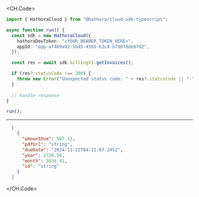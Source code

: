 
<CH.Code>
```typescript GetInvoices.ts
import { HathoraCloud } from "@hathora/cloud-sdk-typescript";

async function run() {
  const sdk = new HathoraCloud({
    hathoraDevToken: "<YOUR_BEARER_TOKEN_HERE>",
    appId: "app-af469a92-5b45-4565-b3c4-b79878de67d2",
  });

  const res = await sdk.billingV1.getInvoices();

  if (res?.statusCode !== 200) {
    throw new Error("Unexpected status code: " + res?.statusCode || "-");
  }
  
  // handle response
}

run();
```
---

```json Example Response
  [
    {
      "amountDue": 567.13,
      "pdfUrl": "string",
      "dueDate": "2024-11-22T04:11:07.245Z",
      "year": 2726.56,
      "month": 3834.41,
      "id": "string"
    }
  ]
```
</CH.Code>
